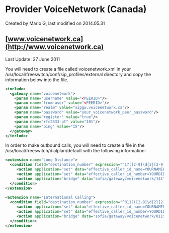
# Provider VoiceNetwork (Canada) 

 Created by  Mario G, last modified on 2014.05.31

## [www.voicenetwork.ca](http://www.voicenetwork.ca)

Last Update: 27 June 2011

You will need to create a file called voicenetwork.xml in your /usr/local/freeswitch/conf/sip\_profiles/external directory and copy the information below into the file.

```xml
<include>
  <gateway name="voicenetwork">
    <param name="username" value="<PEERID>"/>
    <param name="from-user" value="<PEERID>"/>
    <param name="realm" value="sipgw.voicenetwork.ca"/>
    <param name="password" value="your_voicenetwork_peer_password"/>
    <param name="register" value="true"/>
    <param name="rfc2833-pt" value="101"/>
    <param name="ping" value="15"/>
  </gateway>
</include>
```

In order to make outbound calls, you will need to create a file in the /usr/local/freeswitch/dialplan/default with the following information:

```xml
<extension name="Long Distance">
  <condition field="destination_number" expression="^1?([2-9]\d{2}[2-9]\d{6})$">
     <action application="set" data="effective_caller_id_name=YOURNAMEHERE"/>
     <action application="set" data="effective_caller_id_number=YOURDIDHERE"/>
     <action application="bridge" data="sofia/gateway/voicenetwork/1$1"/>
  </condition>
</extension>
 
<extension name="International Calling">
  <condition field="destination_number" expression="^011?([2-9]\d{2}[2-9]\d{6})$">
     <action application="set" data="effective_caller_id_name=YOURNAMEHERE"/>
     <action application="set" data="effective_caller_id_number=YOURDIDHERE"/>
     <action application="bridge" data="sofia/gateway/voicenetwork/011$1"/>
  </condition>
</extension>
```


